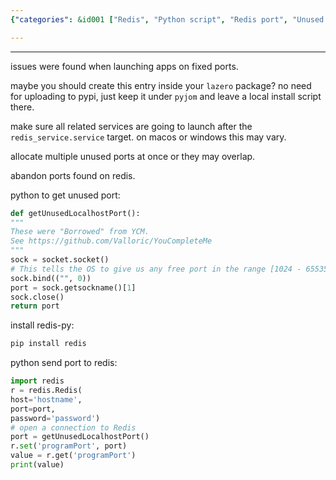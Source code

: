 ```yaml
---
{"categories": &id001 ["Redis", "Python script", "Redis port", "Unused local port", "Redis library", "redis-py", "finding an unused port"], "category": "Redis-py library", "date": "2022-08-09 06:15:35", "description": "The article provides a detailed explanation of a Python script designed to find an unused local port and store it in Redis. It demonstrates the implementation using redis-py and the Python Redis library, making it easy for developers to understand and utilize this method for their projects.", "tags": *id001, "title": "find an unused random local port and announce it on redis"}

---
```


------

issues were found when launching apps on fixed ports.

maybe you should create this entry inside your `lazero` package? no need for uploading to pypi, just keep it under `pyjom` and leave a local install script there.

make sure all related services are going to launch after the `redis_service.service` target. on macos or windows this may vary.

allocate multiple unused ports at once or they may overlap.

abandon ports found on redis.

python to get unused port:
```python
def getUnusedLocalhostPort():
"""
These were "Borrowed" from YCM.
See https://github.com/Valloric/YouCompleteMe
"""
sock = socket.socket()
# This tells the OS to give us any free port in the range [1024 - 65535]
sock.bind(("", 0))
port = sock.getsockname()[1]
sock.close()
return port

```

install redis-py:
```bash
pip install redis

```

python send port to redis:
```python
import redis
r = redis.Redis(
host='hostname',
port=port,
password='password')
# open a connection to Redis
port = getUnusedLocalhostPort()
r.set('programPort', port)
value = r.get('programPort')
print(value)

```

